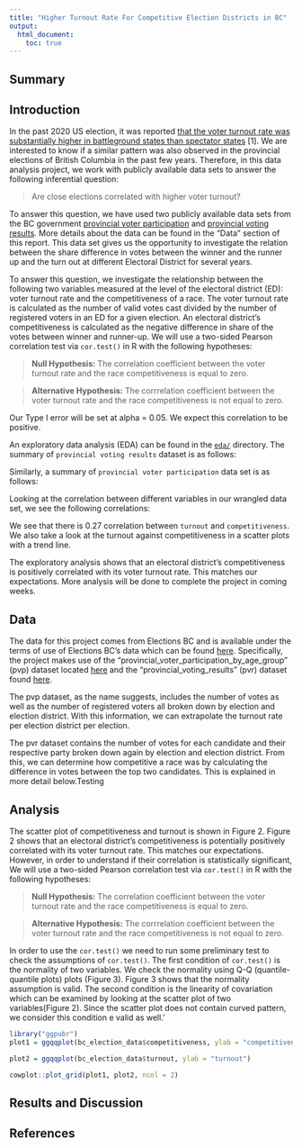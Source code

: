 ```yaml
---
title: "Higher Turnout Rate For Competitive Election Districts in BC"
output: 
  html_document:
    toc: true
---
```

## Summary

## Introduction

In the past 2020 US election, it was reported [that the voter turnout rate was substantially higher in battleground states than spectator states](https://www.nationalpopularvote.com/voter-turnout-substantially-higher-battleground-states-spectator-states) [1]. We are interested to know if a similar pattern was also observed in the provincial elections of British Columbia in the past few years. Therefore, in this data analysis project, we work with publicly available data sets to answer the following inferential question:

> Are close elections correlated with higher voter turnout?

To answer this question, we have used two publicly available data sets from the BC government [provincial voter participation](https://catalogue.data.gov.bc.ca/dataset/6d9db663-8c30-43ec-922b-d541d22e634f/resource/646530d4-078c-4815-8452-c75639962bb4) and [provincial voting results](https://catalogue.data.gov.bc.ca/dataset/44914a35-de9a-4830-ac48-870001ef8935/resource/fb40239e-b718-4a79-b18f-7a62139d9792). More details about the data can be found in the "Data" section of this report. This data set gives us the opportunity to investigate the relation between the share difference in votes between the winner and the runner up and the turn out at different Electoral District for several years.

To answer this question, we investigate the relationship between the following two variables measured at the level of the electoral district (ED): voter turnout rate and the competitiveness of a race. The voter turnout rate is calculated as the number of valid votes cast divided by the number of registered voters in an ED for a given election. An electoral district's competitiveness is calculated as the negative difference in share of the votes between winner and runner-up.  We will use a two-sided Pearson correlation test via `cor.test()` in R with the following hypotheses:

> **Null Hypothesis:** The correlation coefficient between the voter turnout rate and the race competitiveness is equal to zero. 

> **Alternative Hypothesis:**  The corrrelation coefficient between the voter turnout rate and the race competitiveness is not equal to zero. 

Our Type I error will be set at alpha = 0.05. We expect this correlation to be positive.

An exploratory data analysis (EDA) can be found in the [`eda/`](eda/) directory. The summary of `provincial voting results` dataset is as follows:

<!--![](eda/bc_election_turnout_files/figure-html/pvr.jpg)-->

Similarly, a summary of `provincial voter participation` data set is as follows:

<!--![](eda/bc_election_turnout_files/figure-html/pvp.jpg)-->

Looking at the correlation between different variables in our wrangled data set, we see the following correlations:

<!--![](eda/bc_election_turnout_files/figure-html/corrplot-1.png)-->

We see that there is 0.27 correlation between `turnout` and `competitiveness`. We also take a look at the turnout against competitiveness in a scatter plots with a trend line. 

<!--![](eda/bc_election_turnout_files/figure-html/scatterplot-1.png)-->

The exploratory analysis shows that an electoral district's competitiveness is positively correlated with its voter turnout rate. This matches our expectations. More analysis will be done to complete the project in coming weeks.



## Data

The data for this project comes from Elections BC and is available under the terms of use of Elections BC's data which can be found  [here](https://elections.bc.ca/docs/EBC-Open-Data-Licence.pdf). Specifically, the project makes use of the "provincial_voter_participation_by_age_group" (pvp) dataset located [here](https://catalogue.data.gov.bc.ca/dataset/6d9db663-8c30-43ec-922b-d541d22e634f/resource/646530d4-078c-4815-8452-c75639962bb4) and the "provincial_voting_results" (pvr) dataset found [here](https://catalogue.data.gov.bc.ca/dataset/44914a35-de9a-4830-ac48-870001ef8935/resource/fb40239e-b718-4a79-b18f-7a62139d9792).

The pvp dataset, as the name suggests, includes the number of votes as well as the number of registered voters all broken down by election and election district. With this information, we can extrapolate the turnout rate per election district per election.

The pvr dataset contains the number of votes for each candidate and their respective party broken down again by election and election district. From this, we can determine how competitive a race was by calculating the difference in votes between the top two candidates. This is explained in more detail below.Testing

## Analysis

The scatter plot of competitiveness and turnout is shown in Figure 2. Figure 2 shows that an electoral district's competitiveness is potentially positively correlated with its voter turnout rate. This matches our expectations. However, in order to understand if their correlation is statistically significant, We will use a two-sided Pearson correlation test via `cor.test()` in R with the following hypotheses:

> **Null Hypothesis:** The correlation coefficient between the voter turnout rate and the race competitiveness is equal to zero. 

> **Alternative Hypothesis:**  The corrrelation coefficient between the voter turnout rate and the race competitiveness is not equal to zero. 

In order to use the `cor.test()` we need to run some preliminary test to check the assumptions of `cor.test()`. The first condition of `cor.test()` is the normality of two variables. We check the normality using Q-Q (quantile-quantile plots) plots (Figure 3). Figure 3 shows that the normality assumption is valid. The second condition is the  linearity of covariation which can be examined by looking at the scatter plot of two variables(Figure 2). Since the scatter plot does not contain curved pattern, we consider this condition e valid as well.'

```r
library("ggpubr")
plot1 = ggqqplot(bc_election_data$competitiveness, ylab = "competitiveness")

plot2 = ggqqplot(bc_election_data$turnout, ylab = "turnout")

cowplot::plot_grid(plot1, plot2, ncol = 2)
```



## Results and Discussion

## References